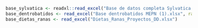 
```{r}
base_sylvatica <- readxl::read_excel("Base de datos completa Sylvatica con correcciones localidad.xlsx")
base_dentrobatidos <- read_excel("Base dentrobatidos MEPN (1).xlsx", range = "A1:AJ768")
base_dietas_ranas <- read_excel("Dietas_Ranas_Proyectos_DD.xlsx")
```


